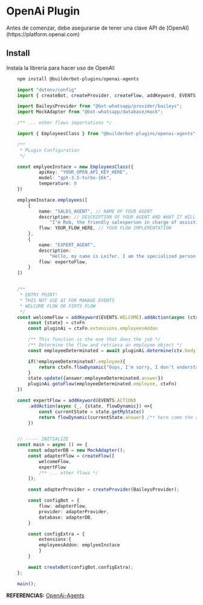 # OpenAi Plugin


<Note>
Antes de comenzar, debe asegurarse de tener una clave API de [OpenAI](https://platform.openai.com)
</Note>

## Install

Instala la librería para hacer uso de OpenAI:

```bash {{ title: 'npm' }}
    npm install @builderbot-plugins/openai-agents
```

```typescript
    import "dotenv/config"
    import { createBot, createProvider, createFlow, addKeyword, EVENTS } = from "@bot-whatsapp/bot";

    import BaileysProvider from "@bot-whatsapp/provider/baileys";
    import MockAdapter from "@bot-whatsapp/database/mock";

    /** ... other flows importations */

    import { EmployeesClass } from "@builderbot-plugins/openai-agents";

    /**
     * PLugin Configuration
     */

    const emplyeeInstace = new EmployeesClass({
            apiKey: "YOUR_OPEN_API_KEY_HERE",
            model: "gpt-3.5-turbo-16k",
            temperature: 0
    })

    emplyeeInstace.employees([
        {
            name: "SALES_AGENT", // NAME OF YOUR AGENT
            description: // DESCRIPTION OF YOUR AGENT AND WHAT IT WILL DO
                "I'm Rob, the friendly salesperson in charge of assisting you if you intend to buy or are interested in any product. My responses are brief.",
            flow: YOUR_FLOW_HERE, // YOUR FLOW IMPLEMENTATION
        },
        {
            name: "EXPERT_AGENT",
            description:
                "Hello, my name is Leifer. I am the specialized person in charge of resolving your doubts about our chatbot course, which is developed with Node.js and JavaScript. This course is designed to facilitate sales automation in your business. I will provide concise and direct answers to maximize your understanding."
            flow: expertoFlow,
        }
    ])


    /**
     * ENTRY POINT! 
     * THIS NOT USE AI FOR MANAGE EVENTS
     * WELCOME FLOW OR FIRTS FLOW
     */
    const welcomeFlow = addKeyword(EVENTS.WELCOME).addAction(async (ctx, ctxFn) => {
        const {state} = ctxFn
        const pluginAi = ctxFn.extensions.employeesAddon

        /** This function is the one that does the job */
        /** Determine the flow and retrieva an employee object */
        const employeeDeterminated = await pluginAi.determine(ctx.body)

        if(!employeeDeterminated?.employee){
            return ctxFn.flowDynamic("Oops, I'm sorry, I don't understand. How can I help you?")
        }
        state.update({answer:employeeDeterminated.answer})
        pluginAi.gotoFlow(employeeDeterminated.employee, ctxFn)
    })

    const expertFlow = addKeyword(EVENTS.ACTION)
        .addAction(async (_, {state, flowDynamic}) =>{
            const currentState = state.getMyState()
            return flowDynamic(currentState.answer) /** here come the answer by OpenAi pluggin */
        })


    // ----- INITIALIZE
    const main = async () => {
        const adapterDB = new MockAdapter();
        const adapterFlow = createFlow([
            welcomeFlow,
            expertFlow
            /** ... other flows */
        ]);
        
        const adapterProvider = createProvider(BaileysProvider);

        const configBot = {
            flow: adapterFlow,
            provider: adapterProvider,
            database: adapterDB,
        }

        const configExtra = {
            extensions:{
            employeesAddon: emplyeeInstace
            }
        }

        await createBot(configBot,configExtra);
    };

    main();
```

__REFERENCIAS:__ [OpenAi-Agents](https://github.com/codigoencasa/bot-plugins/tree/feature/shopify/packages/openai-agents)
